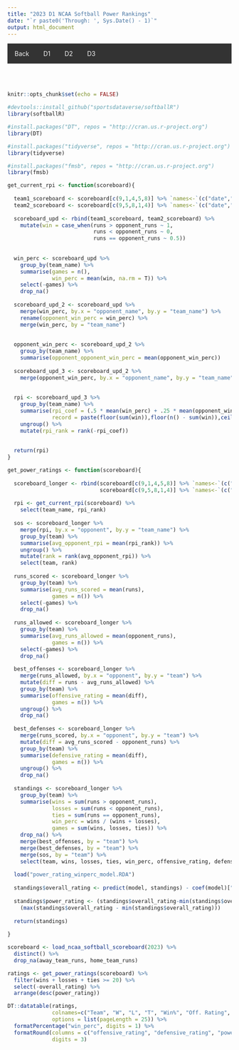 ```yaml
---
title: "2023 D1 NCAA Softball Power Rankings"
date: "`r paste0('Through: ', Sys.Date() - 1)`"
output: html_document
---
```


```{=html}
<!-- Google tag (gtag.js) -->
<script async src="https://www.googletagmanager.com/gtag/js?id=G-LMKQBFKL2F"></script>
<script>
  window.dataLayer = window.dataLayer || [];
  function gtag(){dataLayer.push(arguments);}
  gtag('js', new Date());

  gtag('config', 'G-LMKQBFKL2F');
</script>
    
<meta charset="utf-8" />
<meta name="generator" content="pandoc" />
<meta http-equiv="X-UA-Compatible" content="IE=EDGE" />

<style>
    
/* Style the top navigation bar */
.topnav {
  overflow: hidden;
  background-color: #333;
}

/* Style the topnav links */
.topnav a {
  float: left;
  display: block;
  color: #f2f2f2;
  text-align: center;
  padding: 14px 16px;
  text-decoration: none;
}

/* Change color on hover */
.topnav a:hover {
  background-color: #ddd;
  color: black;
}

</style>

<body>

<div class="topnav">
      <a href="../../portfolio.html">Back</a>
      <a href="power_rankings_D1.html">D1</a>
      <a href="power_rankings_D2.html">D2</a>
      <a href="power_rankings_D3.html">D3</a>
    </div>
    
</body>
```


<style type="text/css">

h1.title {
  font-size: 38px;
  text-align: center;
}
h4.date {
  font-size: 18px;
  text-align: center;
}
</style>

<br>
<br>

```r
knitr::opts_chunk$set(echo = FALSE)

#devtools::install_github("sportsdataverse/softballR")
library(softballR)

#install.packages("DT", repos = "http://cran.us.r-project.org")
library(DT)

#install.packages("tidyverse", repos = "http://cran.us.r-project.org")
library(tidyverse)

#install.packages("fmsb", repos = "http://cran.us.r-project.org")
library(fmsb)

```

```r
get_current_rpi <- function(scoreboard){
  
  team1_scoreboard <- scoreboard[c(9,1,4,5,8)] %>% `names<-`(c("date","team_name","runs","opponent_name","opponent_runs"))
  team2_scoreboard <- scoreboard[c(9,5,8,1,4)] %>% `names<-`(c("date","team_name","runs","opponent_name","opponent_runs"))
  
  scoreboard_upd <- rbind(team1_scoreboard, team2_scoreboard) %>%
    mutate(win = case_when(runs > opponent_runs ~ 1,
                           runs < opponent_runs ~ 0,
                           runs == opponent_runs ~ 0.5))
  
  
  win_perc <- scoreboard_upd %>%
    group_by(team_name) %>%
    summarise(games = n(),
              win_perc = mean(win, na.rm = T)) %>%
    select(-games) %>% 
    drop_na()
  
  scoreboard_upd_2 <- scoreboard_upd %>%
    merge(win_perc, by.x = "opponent_name", by.y = "team_name") %>%
    rename(opponent_win_perc = win_perc) %>%
    merge(win_perc, by = "team_name")
  
  
  opponent_win_perc <- scoreboard_upd_2 %>%
    group_by(team_name) %>%
    summarise(opponent_opponent_win_perc = mean(opponent_win_perc))
  
  scoreboard_upd_3 <- scoreboard_upd_2 %>%
    merge(opponent_win_perc, by.x = "opponent_name", by.y = "team_name")
  
  
  rpi <- scoreboard_upd_3 %>%
    group_by(team_name) %>%
    summarise(rpi_coef = (.5 * mean(win_perc) + .25 * mean(opponent_win_perc) + .25 * mean(opponent_opponent_win_perc)),
              record = paste(floor(sum(win)),floor(n() - sum(win)),ceiling(sum(win) %% 1), sep = "-")) %>%
    ungroup() %>%
    mutate(rpi_rank = rank(-rpi_coef))
  
  
  return(rpi)
}

get_power_ratings <- function(scoreboard){
  
  scoreboard_longer <- rbind(scoreboard[c(9,1,4,5,8)] %>% `names<-`(c("date", "team", "runs", "opponent", "opponent_runs")),
                             scoreboard[c(9,5,8,1,4)] %>% `names<-`(c("date", "team", "runs", "opponent", "opponent_runs")))
  
  rpi <- get_current_rpi(scoreboard) %>%
    select(team_name, rpi_rank)
  
  sos <- scoreboard_longer %>%
    merge(rpi, by.x = "opponent", by.y = "team_name") %>%
    group_by(team) %>%
    summarise(avg_opponent_rpi = mean(rpi_rank)) %>%
    ungroup() %>%
    mutate(rank = rank(avg_opponent_rpi)) %>%
    select(team, rank)
  
  runs_scored <- scoreboard_longer %>% 
    group_by(team) %>% 
    summarise(avg_runs_scored = mean(runs),
              games = n()) %>% 
    select(-games) %>% 
    drop_na()
  
  runs_allowed <- scoreboard_longer %>% 
    group_by(team) %>% 
    summarise(avg_runs_allowed = mean(opponent_runs),
              games = n()) %>% 
    select(-games) %>% 
    drop_na()
  
  best_offenses <- scoreboard_longer %>% 
    merge(runs_allowed, by.x = "opponent", by.y = "team") %>% 
    mutate(diff = runs - avg_runs_allowed) %>% 
    group_by(team) %>% 
    summarise(offensive_rating = mean(diff),
              games = n()) %>% 
    ungroup() %>% 
    drop_na()
  
  best_defenses <- scoreboard_longer %>% 
    merge(runs_scored, by.x = "opponent", by.y = "team") %>% 
    mutate(diff = avg_runs_scored - opponent_runs) %>% 
    group_by(team) %>% 
    summarise(defensive_rating = mean(diff),
              games = n()) %>% 
    ungroup() %>% 
    drop_na()
  
  standings <- scoreboard_longer %>% 
    group_by(team) %>% 
    summarise(wins = sum(runs > opponent_runs),
              losses = sum(runs < opponent_runs),
              ties = sum(runs == opponent_runs),
              win_perc = wins / (wins + losses),
              games = sum(wins, losses, ties)) %>% 
    drop_na() %>% 
    merge(best_offenses, by = "team") %>% 
    merge(best_defenses, by = "team") %>% 
    merge(sos, by = "team") %>% 
    select(team, wins, losses, ties, win_perc, offensive_rating, defensive_rating, rank)
  
  load("power_rating_winperc_model.RDA")
  
  standings$overall_rating <- predict(model, standings) - coef(model)["rank"] * standings$rank
  
  standings$power_rating <- (standings$overall_rating-min(standings$overall_rating)) / 
    (max(standings$overall_rating - min(standings$overall_rating)))
  
  return(standings)
  
}
```


```r
scoreboard <- load_ncaa_softball_scoreboard(2023) %>% 
  distinct() %>% 
  drop_na(away_team_runs, home_team_runs)

ratings <- get_power_ratings(scoreboard) %>% 
  filter(wins + losses + ties >= 20) %>% 
  select(-overall_rating) %>% 
  arrange(desc(power_rating))
```

```r
DT::datatable(ratings, 
              colnames=c("Team", "W", "L", "T", "Win%", "Off. Rating", "Def. Rating", "SOS Rank", "Power Rating"),
              options = list(pageLength = 25)) %>%
  formatPercentage("win_perc", digits = 1) %>% 
  formatRound(columns = c("offensive_rating", "defensive_rating", "power_rating"),
              digits = 3)
```

